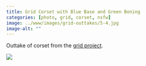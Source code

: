 ```yaml
---
title: Grid Corset with Blue Base and Green Boning
categories: [photo, grid, corset, nsfw]
image: ../www/images/grid-outtakes/5-4.jpg
image-alt: ""
---
```


Outtake of corset from the [grid project](/posts/2025-01-27_grid-project.html).

![](../www/images/grid-outtakes/5-4.jpg)

